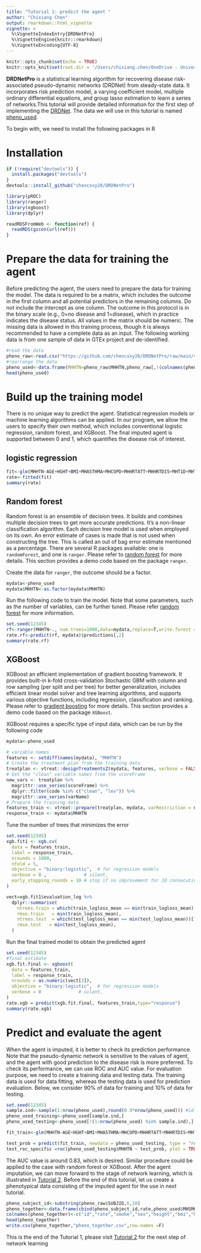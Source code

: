 ```yaml
---
title: "Tutorial 1: predict the agent "
author: "Chixiang Chen"
output: rmarkdown::html_vignette
vignette: >
  %\VignetteIndexEntry{DRDNetPro}
  %\VignetteEngine{knitr::rmarkdown}
  %\VignetteEncoding{UTF-8}
---
```


```r
knitr::opts_chunk$set(echo = TRUE)
knitr::opts_knit$set(root.dir = '/Users/chixiang.chen/OneDrive - University of Maryland School of Medicine/phd_in_psu/research/Prof._Wu/Network/tissue/blood_vessel/')
```

**DRDNetPro** is a statistical learning algorithm for recovering disease risk-associated pseudo-dynamic networks (DRDNet) from steady-state data. It incorporates risk prediction model, a varying coefficient model, multiple ordinary differential equations, and group lasso estimation to learn a series of networks.This tutorial will provide detailed information for the first step of implementing the [DRDNet](https://academic.oup.com/bioinformatics/article-abstract/38/9/2481/6537533). The data we will use in this tutorial is named [pheno_used](https://github.com/chencxxy28/DRDNetPro/raw/main/vignettes/data/pheno_used.csv).

To begin with, we need to install the following packages in R

# Installation
```r
if (!require("devtools")) {
  install.packages("devtools")
}
devtools::install_github("chencxxy28/DRDNetPro")
```


```r
library(pROC)
library(ranger)
library(xgboost)
library(dplyr)    

readRDSFromWeb <- function(ref) {
  readRDS(gzcon(url(ref)))
}
```

# Prepare the data for training the agent
Before predicting the agent, the users need to prepare the data for training the model. The data is required to be a matrix, which includes the outcome in the first column and all potential predictors in the remaining columns. Do not include the intercept as one column. The outcome in this protocol is in the binary scale (e.g., 0=no disease and 1=disease), which in practice indicates the disease status. All values in the matrix should be numeric. The missing data is allowed in this training process, though it is always recommended to have a complete data as an input. The following working data is from one sample of data in GTEx project and de-identified. 

```r
#read the data
pheno_raw<-read.csv("https://github.com/chencxxy28/DRDNetPro/raw/main/vignettes/data/pheno_used.csv")
#rearrange the data
pheno_used<-data.frame(MHHTN=pheno_raw$MHHTN,pheno_raw[,!(colnames(pheno_raw) %in% c("MHHTN","SUBJID"))])
head(pheno_used)
```

# Build up the training model
There is no unique way to predict the agent. Statistical regression models or machine learning algorithms can be applied. In our program, we allow the users to specify their own method, which includes conventional logistic regression, random forest, and XGBoost. The final imputed agent is supported between 0 and 1, which quantifies the disease risk of interest.

## logistic regression
```r
fit<-glm(MHHTN~AGE+HGHT+BMI+MHASTHMA+MHCOPD+MHHRTATT+MHHRTDIS+MHT1D+MHT2D+MHDRNKSTS+SEX,data=pheno_used,family = binomial(link = "logit"))
rate<-fitted(fit)
summary(rate)
```

## Random forest
Random forest is an ensemble of decision trees. It builds and combines multiple decision trees to get more accurate predictions. It’s a non-linear classification algorithm. Each decision tree model is used when employed on its own. An error estimate of cases is made that is not used when constructing the tree. This is called an out of bag error estimate mentioned as a percentage. There are several R packages available: one is `randomForest`, and one is `ranger`. Please refer to [random forest](http://www.css.cornell.edu/faculty/dgr2/_static/files/R_html/CompareRandomForestPackages.html#2_Random_forest_with_randomForest) for more details. This section provides a demo code based on the package `ranger`.

Create the data for `ranger`, the outcome should be a factor.
```r
mydata<-pheno_used
mydata$MHHTN<-as.factor(mydata$MHHTN)
```

Run the following code to train the model. Note that some parameters, such as the number of variables, can be further tuned. Please refer [random forest](http://www.css.cornell.edu/faculty/dgr2/_static/files/R_html/CompareRandomForestPackages.html#2_Random_forest_with_randomForest) for more information.
```r
set.seed(12345)
rf<-ranger(MHHTN~., num.trees=1000,data=mydata,replace=T,write.forest = T,probability = T)
rate.rf<-predict(rf, mydata)$predictions[,2]
summary(rate.rf)
```

## XGBoost
XGBoost an efficient implementation of gradient boosting framework. It provides built-in k-fold cross-validation
Stochastic GBM with column and row sampling (per split and per tree) for better generalization,
includes efficient linear model solver and tree learning algorithms, and supports various objective functions, including regression, classification and ranking. Please refer to [gradient boosting](http://uc-r.github.io/gbm_regression) for more details. This section provides a demo code based on the package `XGBoost`.

XGBoost requires a specific type of input data, which can be run by the following code

```r
mydata<-pheno_used

# variable names
features <- setdiff(names(mydata), "MHHTN")
# Create the treatment plan from the training data
treatplan <- vtreat::designTreatmentsZ(mydata, features, verbose = FALSE)
# Get the "clean" variable names from the scoreFrame
new_vars <- treatplan %>%
  magrittr::use_series(scoreFrame) %>%        
  dplyr::filter(code %in% c("clean", "lev")) %>% 
  magrittr::use_series(varName) 
# Prepare the training data
features_train <- vtreat::prepare(treatplan, mydata, varRestriction = new_vars) %>% as.matrix()
response_train <- mydata$MHHTN
```

Tune the number of trees that minimizes the error
```r
set.seed(12345)
xgb.fit1 <- xgb.cv(
  data = features_train,
  label = response_train,
  nrounds = 1000,
  nfold = 5,
  objective = "binary:logistic",  # for regression models
  verbose = 0 ,              # silent,
  early_stopping_rounds = 10 # stop if no improvement for 10 consecutive trees
)

vect=xgb.fit1$evaluation_log %>%
  dplyr::summarise(
    ntrees.train = which(train_logloss_mean == min(train_logloss_mean))[1],
    rmse.train   = min(train_logloss_mean),
    ntrees.test  = which(test_logloss_mean == min(test_logloss_mean))[1],
    rmse.test   = min(test_logloss_mean),
  )
```

Run the final trained model to obtain the predicted agent
```r
set.seed(12345)
#final estimate
xgb.fit.final <- xgboost(
  data = features_train,
  label = response_train,
  nrounds = as.numeric(vect[3]),
  objective = "binary:logistic",  # for regression models
  verbose = 0              # silent,
)
rate.xgb = predict(xgb.fit.final, features_train,type="response")
summary(rate.xgb)
```

# Predict and evaluate the agent
When the agent is imputed, it is better to check its prediction performance. Note that the pseudo-dynamic network is sensitive to the values of agent, and the agent with good prediction to the disease risk is more preferred. To check its performance, we can use ROC and AUC value. For evaluation purpose, we need to create a training data and testing data. The training data is used for data fitting, whereas the testing data is used for prediction evaluation. Below, we consider 90% of data for training and 10% of data for testing.
```r
set.seed(12345)
sample.ind<-sample(1:nrow(pheno_used),round(0.9*nrow(pheno_used))) #id used for training
pheno_used_training<-pheno_used[sample.ind,]
pheno_used_testing<-pheno_used[!(1:nrow(pheno_used) %in% sample.ind),]

fit_train<-glm(MHHTN~AGE+HGHT+BMI+MHASTHMA+MHCOPD+MHHRTATT+MHHRTDIS+MHT1D+MHT2D+MHDRNKSTS+SEX,data=pheno_used_training,family = binomial(link = "logit"))

test_prob = predict(fit_train, newdata = pheno_used_testing, type = "response")
test_roc_specific =roc(pheno_used_testing$MHHTN ~ test_prob, plot = TRUE, print.auc = TRUE)
```

The AUC value is around 0.83, which is desired. Similar procedure could be applied to the case with random forest or XGBoost. After the agent imputation, we can move forward to the stage of network learning, which is illustrated in [Tutorial 2](https://chencxxy28.github.io/DRDNetPro/articles/web/Tutorial%202.html). Before the end of this tutorial, let us create a phenotypical data consisting of the imputed agent for the use in next tutorial.

```r
pheno_subject_id<-substring(pheno_raw$SUBJID,6,10)
pheno_together<-data.frame(cbind(pheno_subject_id,rate,pheno_used$MHSMKSTS,pheno_used$SEX,pheno_used$HGHT,pheno_used$BMI,pheno_used$MHHTN))
colnames(pheno_together)<-c("id","rate","smoke","sex","height","bmi","hyper")
head(pheno_together)
write.csv(pheno_together,"pheno_together.csv",row.names =F)
```

This is the end of the Tutorial 1, please visit [Tutorial 2](https://chencxxy28.github.io/DRDNetPro/articles/web/Tutorial2.html) for the next step of network learning 









